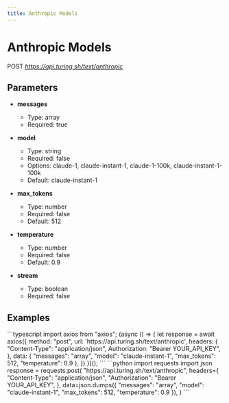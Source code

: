 ```yaml
---
title: Anthropic Models
---
```


# Anthropic Models
POST *https://api.turing.sh/text/anthropic*
## Parameters


- **messages**
  - Type: array
  - Required: true

- **model**
  - Type: string
  - Required: false
  - Options: claude-1, claude-instant-1, claude-1-100k, claude-instant-1-100k
  - Default: claude-instant-1

- **max_tokens**
  - Type: number
  - Required: false
  - Default: 512

- **temperature**
  - Type: number
  - Required: false
  - Default: 0.9

- **stream**
  - Type: boolean
  - Required: false

## Examples

<CodeGroup title="Anthropic Models example">
  ```typescript
  import axios from "axios";
  (async () => {
    let response = await axios({
      method: "post",
      url: 'https://api.turing.sh/text/anthropic',
      headers: {
        "Content-Type": "application/json",
        Authorization: "Bearer YOUR_API_KEY",
      },
      data: {
  "messages": "array",
  "model": "claude-instant-1",
  "max_tokens": 512,
  "temperature": 0.9
},
    })
  })();
  ```
  ```python
  import requests
  import json
  response = requests.post(
    "https://api.turing.sh/text/anthropic",
    headers={
      "Content-Type": "application/json",
      "Authorization": "Bearer YOUR_API_KEY",
    },
    data=json.dumps({
  "messages": "array",
  "model": "claude-instant-1",
  "max_tokens": 512,
  "temperature": 0.9
}),
  )
  ```
</CodeGroup>